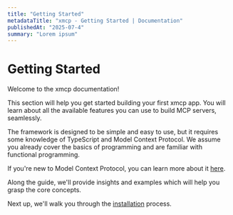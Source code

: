 ```yaml
---
title: "Getting Started"
metadataTitle: "xmcp - Getting Started | Documentation"
publishedAt: "2025-07-4"
summary: "Lorem ipsum"
---
```


# Getting Started

Welcome to the xmcp documentation!

This section will help you get started building your first xmcp app. You will learn about all the available features you can use to build MCP servers, seamlessly.

The framework is designed to be simple and easy to use, but it requires some knowledge of TypeScript and Model Context Protocol. We assume you already cover the basics of programming and are familiar with functional programming.

If you're new to Model Context Protocol, you can learn more about it [here](https://modelcontextprotocol.io/introduction).

Along the guide, we'll provide insights and examples which will help you grasp the core concepts.

Next up, we'll walk you through the [installation](./installation) process.
